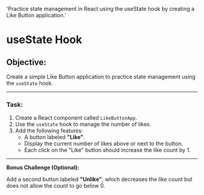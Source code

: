 
  'Practice state management in React using the useState hook by creating a Like Button application.'

<HeroPattern />

# useState Hook

## **Objective:**

Create a simple Like Button application to practice state management using the `useState` hook.

---

### **Task:**

1. Create a React component called `LikeButtonApp`.
2. Use the `useState` hook to manage the number of likes.
3. Add the following features:
   - A button labeled **"Like"**.
   - Display the current number of likes above or next to the button.
   - Each click on the "Like" button should increase the like count by 1.

---

**Bonus Challenge (Optional):**

Add a second button labeled **"Unlike"**, which decreases the like count but does not allow the count to go below 0.
